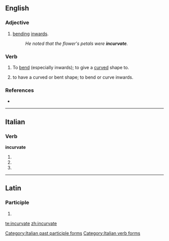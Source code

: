 ==English==

===Adjective===
{{en-adj}}

# [[bending]] [[inwards]].
#: ''He noted that the flower's petals were '''incurvate'''.''

===Verb===
{{en-verb|incurvates|incurvating|incurvated}}

# {{transitive}} To [[bend]] (especially inwards); to give a [[curved]] shape to.
# {{intransitive}} to have a curved or bent shape; to bend or curve inwards.

===References===
*{{R:OED2}}

----

==Italian==

===Verb===
'''incurvate'''

# {{form of|[[second-person|Second-person]] [[plural]] [[present tense]]|[[incurvare#Italian|incurvare]]|lang=Italian}}
# {{form of|Second-person plural [[imperative]]|incurvare#Italian|incurvare|lang=Italian}}
# {{form of|[[feminine|Feminine]] plural|[[incurvato]]}}

[[Category:Italian past participle forms]]
[[Category:Italian verb forms]]

----

==Latin==

===Participle===
{{la-part-form|incurvāte}}

# {{inflection of|[[incurvatus#Latin|incurvātus]]||voc|m|s|lang=la}}

[[te:incurvate]]
[[zh:incurvate]]